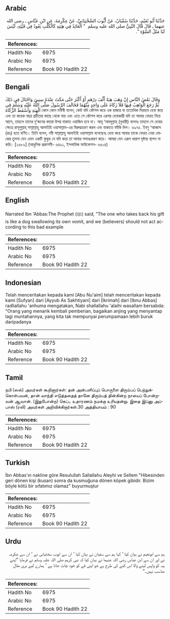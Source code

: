 ## Arabic


<div dir="rtl" lang="ar" style={{fontSize:'larger',backgroundColor:'#f8f9fa',padding:20}}>
حَدَّثَنَا أَبُو نُعَيْمٍ، حَدَّثَنَا سُفْيَانُ، عَنْ أَيُّوبَ السَّخْتِيَانِيِّ، عَنْ عِكْرِمَةَ، عَنِ ابْنِ عَبَّاسٍ ـ رضى الله عنهما ـ قَالَ قَالَ النَّبِيُّ صلى الله عليه وسلم ‏ "‏ الْعَائِدُ فِي هِبَتِهِ كَالْكَلْبِ يَعُودُ فِي قَيْئِهِ، لَيْسَ لَنَا مَثَلُ السَّوْءِ ‏"‏‏.‏
</div>
<div style={{backgroundColor:'#f8f9fa',padding:20, marginBottom: 10}}><table> <thead> <tr> <th>References:</th> <th></th> </tr> </thead> <tbody><tr><td>Hadith No</td><td>6975</td></tr><tr><td>Arabic No</td><td>6975</td></tr><tr><td>Reference</td><td>Book 90 Hadith 22</td></tr></tbody></table></div>

## Bengali


<div dir="ltr" lang="bn" style={{fontSize:'larger',backgroundColor:'#f8f9fa',padding:20}}>
وَقَالَ بَعْضُ النَّاسِ إِنْ وَهَبَ هِبَةً أَلْفَ دِرْهَمٍ أَوْ أَكْثَرَ حَتَّى مَكَثَ عِنْدَهُ سِنِينَ وَاحْتَالَ فِي ذَلِكَ ثُمَّ رَجَعَ الْوَاهِبُ فِيهَا فَلاَ زَكَاةَ عَلَى وَاحِدٍ مِنْهُمَا فَخَالَفَ الرَّسُولَ صَلَّى اللَّهُ عَلَيْهِ وَسَلَّمَ فِي الْهِبَةِ وَأَسْقَطَ الزَّكَاةَ কোন কোন মনীষী বলেন, কেউ যদি কৌশল করে এক হাজার বা ততোধিক দিরহাম হেবা করে এবং তা কয়েক বছর গ্রহীতার কাছে থেকে যায় এবং এতে সে কৌশল করে এরপর হেবাকারী যদি তা আবার ফেরত নিয়ে আসে, তাহলে তাদের দু’জনের কারো উপর যাকাত ওয়াজিব হবে না। আবূ ‘আবদুল্লাহ্ (বুখারী) বলেনঃ তাহলে সে হেবার ক্ষেত্রে রাসূলুল্লাহ্ সাল্লাল্লাহু আলাইহি ওয়াসাল্লাম-এর বিরুদ্ধাচরণ করল এবং যাকাতে ফাঁকি দিল। ৬৯৭৫. ইবনু ‘আব্বাস (রাঃ) হতে বর্ণিত। তিনি বলেন, নবী সাল্লাল্লাহু আলাইহি ওয়াসাল্লাম বলেছেনঃ হেবা করে আবার তাকে ফেরত নেয়া লোকের তুলনা যেন এমন একটি কুকুর যে বমি করে তা আবার গলাধঃকরণ করে। আমরা যেন এরূপ খারাপ দৃষ্টান্ত স্থাপন না করি। [২৫৮৯] (আধুনিক প্রকাশনী- ৬৪৯১, ইসলামিক ফাউন্ডেশন- ৬৫০৪)
</div>
<div style={{backgroundColor:'#f8f9fa',padding:20, marginBottom: 10}}><table> <thead> <tr> <th>References:</th> <th></th> </tr> </thead> <tbody><tr><td>Hadith No</td><td>6975</td></tr><tr><td>Arabic No</td><td>6975</td></tr><tr><td>Reference</td><td>Book 90 Hadith 22</td></tr></tbody></table></div>

## English


<div dir="ltr" lang="en" style={{fontSize:'larger',backgroundColor:'#f8f9fa',padding:20}}>
Narrated Ibn 'Abbas:The Prophet (ﷺ) said, "The one who takes back his gift is like a dog swallowing its own vomit, and we (believers) should not act according to this bad example
</div>
<div style={{backgroundColor:'#f8f9fa',padding:20, marginBottom: 10}}><table> <thead> <tr> <th>References:</th> <th></th> </tr> </thead> <tbody><tr><td>Hadith No</td><td>6975</td></tr><tr><td>Arabic No</td><td>6975</td></tr><tr><td>Reference</td><td>Book 90 Hadith 22</td></tr></tbody></table></div>

## Indonesian


<div dir="ltr" lang="id" style={{fontSize:'larger',backgroundColor:'#f8f9fa',padding:20}}>
Telah menceritakan kepada kami [Abu Nu'aim] telah menceritakan kepada kami [Sufyan] dari [Ayyub As Sakhtiyani] dari [Ikrimah] dari [Ibnu Abbas] radliallahu 'anhuma mengatakan, Nabi shallallahu 'alaihi wasallam bersabda: "Orang yang menarik kembali pemberian, bagaikan anjing yang menyantap lagi muntahannya, yang kita tak mempunyai perumpamaan lebih buruk daripadanya
</div>
<div style={{backgroundColor:'#f8f9fa',padding:20, marginBottom: 10}}><table> <thead> <tr> <th>References:</th> <th></th> </tr> </thead> <tbody><tr><td>Hadith No</td><td>6975</td></tr><tr><td>Arabic No</td><td>6975</td></tr><tr><td>Reference</td><td>Book 90 Hadith 22</td></tr></tbody></table></div>

## Tamil


<div dir="ltr" lang="ta" style={{fontSize:'larger',backgroundColor:'#f8f9fa',padding:20}}>
நபி (ஸல்) அவர்கள் கூறினார்கள்: தன் அன்பளிப்புப் பொருளை திரும்பப் பெற்றுக்கொள்பவன், தான் வாந்தி எடுத்ததைத் தானே திரும்பத் தின்கின்ற நாயைப் போன்றவன் ஆவான். (இதுபோன்ற) கெட்ட உதாரணம் நமக்கு உரியதன்று. இதை இப்னு அப்பாஸ் (ரலி) அவர்கள் அறிவிக்கிறார்கள்.30 அத்தியாயம் : 90
</div>
<div style={{backgroundColor:'#f8f9fa',padding:20, marginBottom: 10}}><table> <thead> <tr> <th>References:</th> <th></th> </tr> </thead> <tbody><tr><td>Hadith No</td><td>6975</td></tr><tr><td>Arabic No</td><td>6975</td></tr><tr><td>Reference</td><td>Book 90 Hadith 22</td></tr></tbody></table></div>

## Turkish


<div dir="ltr" lang="tr" style={{fontSize:'larger',backgroundColor:'#f8f9fa',padding:20}}>
İbn Abbas'ın nakline göre Resulullah Sallallahu Aleyhi ve Sellem "Hibesinden geri dönen kişi (kusan) sonra da kusmuğuna dönen köpek gibidir. Bizim böyle kötü bir sıfatımız olamaz" buyurmuştur
</div>
<div style={{backgroundColor:'#f8f9fa',padding:20, marginBottom: 10}}><table> <thead> <tr> <th>References:</th> <th></th> </tr> </thead> <tbody><tr><td>Hadith No</td><td>6975</td></tr><tr><td>Arabic No</td><td>6975</td></tr><tr><td>Reference</td><td>Book 90 Hadith 22</td></tr></tbody></table></div>

## Urdu


<div dir="rtl" lang="ur" style={{fontSize:'larger',backgroundColor:'#f8f9fa',padding:20}}>
ہم سے ابونعیم نے بیان کیا ‘ کہا ہم سے سفیان نے بیان کیا ‘ ان سے ایوب سختیانی نے ‘ ان سے عکرمہ نے اور ان سے ابن عباس رضی اللہ عنہما نے بیان کیا کہ نبی کریم صلی اللہ علیہ وسلم نے فرمایا ”اپنے ہبہ کو واپس لینے والا اس کتے کی طرح ہے جو اپنی قے کو خود چاٹ جاتا ہے ‘ ہمارے لیے بری مثال مناسب نہیں۔“
</div>
<div style={{backgroundColor:'#f8f9fa',padding:20, marginBottom: 10}}><table> <thead> <tr> <th>References:</th> <th></th> </tr> </thead> <tbody><tr><td>Hadith No</td><td>6975</td></tr><tr><td>Arabic No</td><td>6975</td></tr><tr><td>Reference</td><td>Book 90 Hadith 22</td></tr></tbody></table></div>